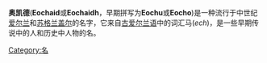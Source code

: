 '''奥凯德'''('''Eochaid'''或'''Eochaidh'''，早期拼写为'''Eochu'''或'''Eocho''')是一种流行于中世纪[[爱尔兰语|爱尔兰]]和[[苏格兰盖尔语|苏格兰盖尔]]的名字，它来自[[古爱尔兰语|古爱尔兰语]]中的词汇马(''ech'')，是一些早期传说中的人和历史中人物的名。

[[Category:名|Category:名]]